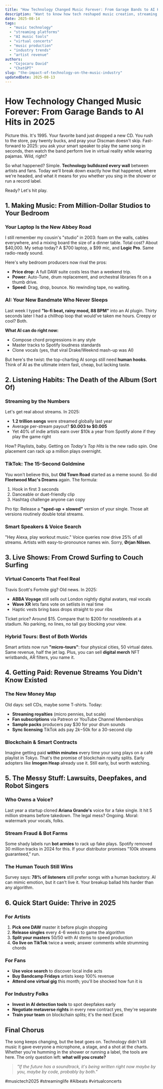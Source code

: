 ```yaml
---
title: "How Technology Changed Music Forever: From Garage Bands to AI Hits in 2025"
description: "Want to know how tech reshaped music creation, streaming, and concerts? Here's the full 2025 guide with real examples, stats, and tips you can use today."
date: 2025-08-14
tags:
  - "music technology"
  - "streaming platforms"
  - "AI music tools"
  - "virtual concerts"
  - "music production"
  - "industry trends"
  - "artist revenue"
authors:
  - "Cojocaru David"
  - "ChatGPT"
slug: "the-impact-of-technology-on-the-music-industry"
updatedDate: 2025-08-13
---
```


# How Technology Changed Music Forever: From Garage Bands to AI Hits in 2025

Picture this. It's 1995. Your favorite band just dropped a new CD. You rush to the store, pay twenty bucks, and pray your Discman doesn't skip. Fast-forward to 2025: you ask your smart speaker to play the same song in seconds, then watch the band perform live in virtual reality while wearing pajamas. Wild, right?

So what happened? Simple. **Technology bulldozed every wall** between artists and fans. Today we'll break down exactly how that happened, where we're headed, and what it means for you whether you sing in the shower or run a record label.

Ready? Let's hit play.

## 1. Making Music: From Million-Dollar Studios to Your Bedroom

### Your Laptop Is the New Abbey Road

I still remember my cousin's "studio" in 2003: foam on the walls, cables everywhere, and a mixing board the size of a dinner table. Total cost? About $40,000. My setup today? A $700 laptop, a $99 mic, and **Logic Pro**. Same radio-ready sound.

Here's why bedroom producers now rival the pros:

- **Price drop**: A full DAW suite costs less than a weekend trip.  
- **Power**: Auto-Tune, drum replacement, and orchestral libraries fit on a thumb drive.  
- **Speed**: Drag, drop, bounce. No rewinding tape, no waiting.

### AI: Your New Bandmate Who Never Sleeps

Last week I typed **"lo-fi beat, rainy mood, 88 BPM"** into an AI plugin. Thirty seconds later I had a chillhop loop that would've taken me hours. Creepy or cool? Both.

**What AI can do right now:**

- Compose chord progressions in any style  
- Master tracks to Spotify loudness standards  
- Clone vocals (yes, that viral Drake/Weeknd mash-up was AI)  

But here's the twist: the top-charting AI songs still need **human hooks**. Think of AI as the ultimate intern fast, cheap, but lacking taste.

## 2. Listening Habits: The Death of the Album (Sort Of)

### Streaming by the Numbers

Let's get real about streams. In 2025:

- **1.2 trillion songs** were streamed globally last year  
- Average per-stream payout? **$0.003 to $0.005**  
- Yet 40% of indie artists earn over $10k a year from Spotify alone if they play the game right

How? Playlists, baby. Getting on *Today's Top Hits* is the new radio spin. One placement can rack up a million plays overnight.

### TikTok: The 15-Second Goldmine

You won't believe this, but **Old Town Road** started as a meme sound. So did **Fleetwood Mac's Dreams** again. The formula:

1. Hook in first 3 seconds  
2. Danceable or duet-friendly clip  
3. Hashtag challenge anyone can copy

Pro tip: Release a **"sped-up + slowed"** version of your single. Those alt versions routinely double total streams.

### Smart Speakers & Voice Search

"Hey Alexa, play workout music." Voice queries now drive 25% of all streams. Artists with easy-to-pronounce names win. Sorry, **Ørjan Nilsen**.

## 3. Live Shows: From Crowd Surfing to Couch Surfing

### Virtual Concerts That Feel Real

Travis Scott's Fortnite gig? Old news. In 2025:

- **ABBA Voyage** still sells out London nightly digital avatars, real vocals  
- **Wave XR** lets fans vote on setlists in real time  
- Haptic vests bring bass drops straight to your ribs

Ticket price? Around $15. Compare that to $200 for nosebleeds at a stadium. No parking, no lines, no tall guy blocking your view.

### Hybrid Tours: Best of Both Worlds

Smart artists now run **"micro-tours"**: four physical cities, 50 virtual dates. Same revenue, half the jet lag. Plus, you can sell **digital merch** NFT wristbands, AR filters, you name it.

## 4. Getting Paid: Revenue Streams You Didn't Know Existed

### The New Money Map

Old days: sell CDs, maybe some T-shirts. Today:

- **Streaming royalties** (micro pennies, but scale)  
- **Fan subscriptions** via Patreon or YouTube Channel Memberships  
- **Sample packs** producers pay $30 for your drum sounds  
- **Sync licensing** TikTok ads pay $2k-$50k for a 30-second clip  

### Blockchain & Smart Contracts

Imagine getting paid **within minutes** every time your song plays on a café playlist in Tokyo. That's the promise of blockchain royalty splits. Early adopters like **Imogen Heap** already use it. Still early, but worth watching.

## 5. The Messy Stuff: Lawsuits, Deepfakes, and Robot Singers

### Who Owns a Voice?

Last year a startup cloned **Ariana Grande's** voice for a fake single. It hit 5 million streams before takedown. The legal mess? Ongoing. Moral: watermark your vocals, folks.

### Stream Fraud & Bot Farms

Some shady labels run **bot armies** to rack up fake plays. Spotify removed 30 million tracks in 2024 for this. If your distributor promises "100k streams guaranteed," run.

### The Human Touch Still Wins

Survey says: **78% of listeners** still prefer songs with a human backstory. AI can mimic emotion, but it can't live it. Your breakup ballad hits harder than any algorithm.

## 6. Quick Start Guide: Thrive in 2025

### For Artists

1. **Pick one DAW** master it before plugin shopping  
2. **Release singles** every 4-6 weeks to game the algorithm  
3. **Split your masters** 50/50 with AI stems to speed production  
4. **Go live on TikTok** twice a week; answer comments while strumming chords  

### For Fans

- **Use voice search** to discover local indie acts  
- **Buy Bandcamp Fridays** artists keep 100% revenue  
- **Attend one virtual gig** this month; you'll be shocked how fun it is

### For Industry Folks

- **Invest in AI detection tools** to spot deepfakes early  
- **Negotiate metaverse rights** in every new contract yes, they're separate  
- **Train your team** on blockchain splits; it's the next Excel

## Final Chorus

The song keeps changing, but the beat goes on. Technology didn't kill music it gave everyone a microphone, a stage, and a shot at the charts. Whether you're humming in the shower or running a label, the tools are here. The only question left: **what will you create?**

> _"If the future has a soundtrack, it's being written right now maybe by you, maybe by code, probably by both."_

#musictech2025 #streaminglife #AIbeats #virtualconcerts